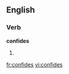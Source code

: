 
==English==

===Verb===
'''confides'''

# {{third-person singular of|[[confide]]}}

[[fr:confides]]
[[vi:confides]]